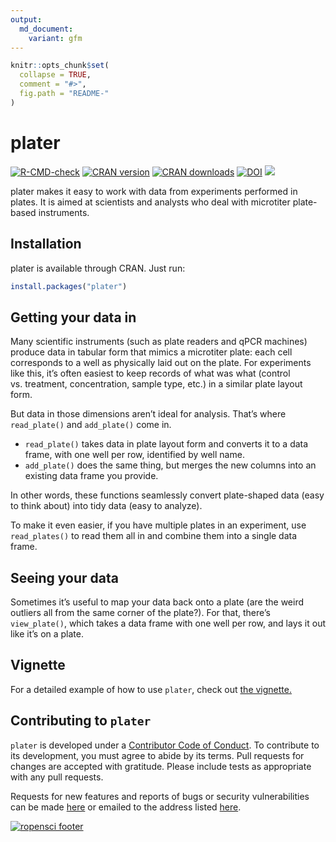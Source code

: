 ```yaml
---
output:
  md_document:
    variant: gfm
---
```


<!-- README.md is generated from README.Rmd. Please edit that file -->

```r
knitr::opts_chunk$set(
  collapse = TRUE,
  comment = "#>",
  fig.path = "README-"
)
```

# plater

[![R-CMD-check](https://github.com/ropenscilabs/plater/workflows/R-CMD-check.yaml/badge.svg)](https://github.com/ropensci/plater/actions)
[![CRAN version](https://www.r-pkg.org/badges/version/plater)](https://cran.r-project.org/package=plater)
[![CRAN downloads](https://cranlogs.r-pkg.org/badges/grand-total/plater)](https://cran.rstudio.com/web/packages/plater/index.html) [![DOI](https://zenodo.org/badge/32951641.svg)](https://zenodo.org/badge/latestdoi/32951641)
[![](https://badges.ropensci.org/60_status.svg)](https://github.com/ropensci/software-review/issues/60)

plater makes it easy to work with data from experiments performed in plates. It is aimed at scientists and analysts who deal with microtiter plate-based instruments.  

## Installation

plater is available through CRAN. Just run: 

```r
install.packages("plater") 
```

## Getting your data in

Many scientific instruments (such as plate readers and qPCR machines) produce data in tabular form that mimics a microtiter plate: each cell corresponds to a well as physically laid out on the plate. For experiments like this, it's often easiest to keep records of what was what (control vs. treatment, concentration, sample type, etc.) in a similar plate layout form. 

But data in those dimensions aren't ideal for analysis. That's where `read_plate()` and `add_plate()` come in. 

* `read_plate()` takes data in plate layout form and converts it to a data frame, with one well per row, identified by well name.
* `add_plate()` does the same thing, but merges the new columns into an existing data frame you provide. 

In other words, these functions seamlessly convert plate-shaped data (easy to think about) into tidy data (easy to analyze).  

To make it even easier, if you have multiple plates in an experiment, use `read_plates()` to read them all in and combine them into a single data frame. 

## Seeing your data

Sometimes it's useful to map your data back onto a plate (are the weird outliers all from the same corner of the plate?). For that, there's `view_plate()`, which takes a data frame with one well per row, and lays it out like it's on a plate. 

## Vignette

For a detailed example of how to use `plater`, check out [the vignette.](https://cran.r-project.org/web/packages/plater/vignettes/plater-basics.html)

## Contributing to `plater`

`plater` is developed under a [Contributor Code of Conduct](CONDUCT.md). To contribute to its development, you must agree to abide by its terms. Pull requests for changes are accepted with gratitude. Please include tests as appropriate with any pull requests.  

Requests for new features and reports of bugs or security vulnerabilities can be made [here](https://github.com/ropensci/plater/issues) or emailed to the address listed [here](https://github.com/ropensci/plater/blob/master/DESCRIPTION).

[![ropensci footer](https://ropensci.org//public_images/github_footer.png)](https://ropensci.org/)
